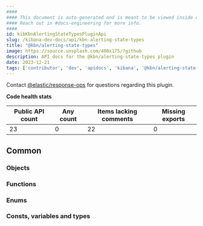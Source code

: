 ```yaml
---
####
#### This document is auto-generated and is meant to be viewed inside our experimental, new docs system.
#### Reach out in #docs-engineering for more info.
####
id: kibKbnAlertingStateTypesPluginApi
slug: /kibana-dev-docs/api/kbn-alerting-state-types
title: "@kbn/alerting-state-types"
image: https://source.unsplash.com/400x175/?github
description: API docs for the @kbn/alerting-state-types plugin
date: 2023-12-21
tags: ['contributor', 'dev', 'apidocs', 'kibana', '@kbn/alerting-state-types']
---
```




Contact [@elastic/response-ops](https://github.com/orgs/elastic/teams/response-ops) for questions regarding this plugin.

**Code health stats**

| Public API count  | Any count | Items lacking comments | Missing exports |
|-------------------|-----------|------------------------|-----------------|
| 23 | 0 | 22 | 0 |

## Common

### Objects
<DocDefinitionList data={kbnAlertingStateTypesObj.common.objects}/>

### Functions
<DocDefinitionList data={kbnAlertingStateTypesObj.common.functions}/>

### Enums
<DocDefinitionList data={kbnAlertingStateTypesObj.common.enums}/>

### Consts, variables and types
<DocDefinitionList data={kbnAlertingStateTypesObj.common.misc}/>

